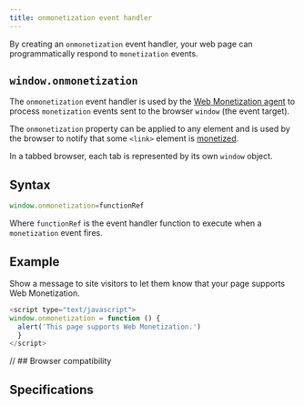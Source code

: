 ```yaml
---
title: onmonetization event handler
---
```



By creating an `onmonetization` event handler, your web page can programmatically respond to `monetization` events.

## `window.onmonetization` 

The `onmonetization` event handler is used by the [Web Monetization agent](/resources/glossary/#web-monetization-agent) to process `monetization` events sent to the browser `window` (the event target). 

The `onmonetization` property can be applied to any element and is used by the browser to notify that some `<link>` element is [monetized](/experiment/link-element). 

In a tabbed browser, each tab is represented by its own `window` object.

## Syntax

```js 
window.onmonetization=functionRef
```

Where `functionRef` is the event handler function to execute when a `monetization` event fires.

## Example 

Show a message to site visitors to let them know that your page supports Web Monetization. 

```js
<script type="text/javascript">
window.onmonetization = function () {
  alert('This page supports Web Monetization.')
  }
</script>
```

<Hidden>

// ## Browser compatibility

<BrowserCompat json={data} />

</Hidden>

## Specifications

<Specification anchor='onmonetization-event-handler' />